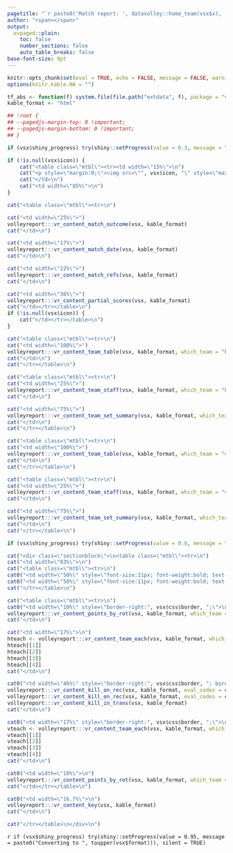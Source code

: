 ```yaml
---
pagetitle: "`r paste0('Match report: ', datavolley::home_team(vsx$x), ' vs ', datavolley::visiting_team(vsx$x))`"
author: "<span></span>"
output:
  ovpaged::plain:
    toc: false
    number_sections: false
    auto_table_breaks: false
base-font-size: 9pt
---
```


```r
knitr::opts_chunk$set(eval = TRUE, echo = FALSE, message = FALSE, warning = FALSE, tidy = FALSE, cache = FALSE, include = TRUE, dpi = 175, fig.width = 12, fig.height = 8, fig.align = "center", results = "markup")
options(knitr.kable.NA = "")

tf_abs <- function(f) system.file(file.path("extdata", f), package = "volleyreport")
kable_format <- "html"

## :root {
## --pagedjs-margin-top: 0 !important;
## --pagedjs-margin-bottom: 0 !important;
## }

```

<style>
.wcol { padding-left: 2px; padding-right: 2px; }
.widetable { width: 100%; }
thead > tr { border: 1px solid `r vsx$css$header_colour` }
.mtbl { width: 100%; }
.mtbl > tbody > tr { background: #fff; }
.mtbl td, .mtbl th { vertical-align: top; padding: 3px; }
</style>


```r
if (vsx$shiny_progress) try(shiny::setProgress(value = 0.3, message = "Generating header"), silent = TRUE)
```

```r
if (!is.null(vsx$icon)) {
    cat("<table class=\"mtbl\"><tr><td width=\"15%\">\n")
    cat("<p style=\"margin:0;\"><img src=\"", vsx$icon, "\" style=\"max-width: 90%; max-height: 90%;\" /></p>\n", sep = "")
    cat("</td>\n")
    cat("<td width=\"85%\">\n")
}

cat("<table class=\"mtbl\"><tr>\n")

cat("<td width=\"25%\">")
volleyreport:::vr_content_match_outcome(vsx, kable_format)
cat("</td>\n")

cat("<td width=\"17%\">")
volleyreport:::vr_content_match_date(vsx, kable_format)
cat("</td>\n")

cat("<td width=\"22%\">")
volleyreport:::vr_content_match_refs(vsx, kable_format)
cat("</td>\n")

cat("<td width=\"36%\">")
volleyreport:::vr_content_partial_scores(vsx, kable_format)
cat("</td></tr></table>\n")
if (!is.null(vsx$icon)) {
    cat("</td></tr></table>\n")
}
```

```r
cat("<table class=\"mtbl\"><tr>\n")
cat("<td width=\"100%\">")
volleyreport:::vr_content_team_table(vsx, kable_format, which_team = "home")
cat("</td>\n")
cat("</tr></table>\n")

```

```r
cat("<table class=\"mtbl\"><tr>\n")
cat("<td width=\"25%\">")
volleyreport:::vr_content_team_staff(vsx, kable_format, which_team = "home")
cat("</td>\n")

cat("<td width=\"75%\">")
volleyreport:::vr_content_team_set_summary(vsx, kable_format, which_team = "home")
cat("</td>\n")
cat("</tr></table>\n")

```

```r
cat("<table class=\"mtbl\"><tr>\n")
cat("<td width=\"100%\">")
volleyreport:::vr_content_team_table(vsx, kable_format, which_team = "visiting")
cat("</td>\n")
cat("</tr></table>\n")

```

```r
cat("<table class=\"mtbl\"><tr>\n")
cat("<td width=\"25%\">")
volleyreport:::vr_content_team_staff(vsx, kable_format, which_team = "visiting")
cat("</td>\n")

cat("<td width=\"75%\">")
volleyreport:::vr_content_team_set_summary(vsx, kable_format, which_team = "visiting")
cat("</td>\n")
cat("</tr></table>\n")

```

```r
if (vsx$shiny_progress) try(shiny::setProgress(value = 0.8, message = "Generating footer"), silent = TRUE)
```

```r
cat("<div class=\"sectionblock\">\n<table class=\"mtbl\"><tr>\n")
cat("<td width=\"83%\">\n")
cat("<table class=\"mtbl\"><tr>\n")
cat0("<td width=\"50%\" style=\"font-size:11px; font-weight:bold; text-align:center; border-left:", vsx$css$border, "; border-top:", vsx$css$border, ";\">", vsx$meta$teams$team[1], "</td>\n")
cat0("<td width=\"50%\" style=\"font-size:11px; font-weight:bold; text-align:center; border-left:", vsx$css$border, "; border-top:", vsx$css$border, "; border-right:", vsx$css$border, ";\">", vsx$meta$teams$team[2], "</td>\n")
cat("</tr></table>\n")
```

```r
cat("<table class=\"mtbl\"><tr>\n")
cat0("<td width=\"10%\" style=\"border-right:", vsx$css$border, ";\">\n")
volleyreport:::vr_content_points_by_rot(vsx, kable_format, which_team = "home")
cat("</td>\n")

cat("<td width=\"17%\">\n")
hteach <- volleyreport:::vr_content_team_each(vsx, kable_format, which_team = "home")
hteach[[1]]
hteach[[2]]
hteach[[3]]
hteach[[4]]
cat("</td>\n")

cat0("<td width=\"46%\" style=\"border-right:", vsx$css$border, "; border-left:", vsx$css$border, ";\">\n")
volleyreport:::vr_content_kill_on_rec(vsx, kable_format, eval_codes = c("#", "+", "#+"), hdr = "1st Attack AFTER POSITIVE RECEPTION (+#)")
volleyreport:::vr_content_kill_on_rec(vsx, kable_format, eval_codes = c("-", "!", "-/"), hdr = "1st Attack AFTER NEGATIVE RECEPTION (-!)")
volleyreport:::vr_content_kill_in_trans(vsx, kable_format)
cat("</td>\n")
```

```r
cat0("<td width=\"17%\" style=\"border-right:", vsx$css$border, ";\">\n")
vteach <- volleyreport:::vr_content_team_each(vsx, kable_format, which_team = "visiting")
vteach[[1]]
vteach[[2]]
vteach[[3]]
vteach[[4]]
cat("</td>\n")

cat0("<td width=\"10%\">\n")
volleyreport:::vr_content_points_by_rot(vsx, kable_format, which_team = "visiting")
cat("</td></tr></table>\n")

cat0("<td width=\"16.7%\">\n")
volleyreport:::vr_content_key(vsx, kable_format)
cat("</td>\n")

cat("</tr></table>\n</div>\n")
```

`r if (vsx$shiny_progress) try(shiny::setProgress(value = 0.95, message = paste0("Converting to ", toupper(vsx$format))), silent = TRUE)`

